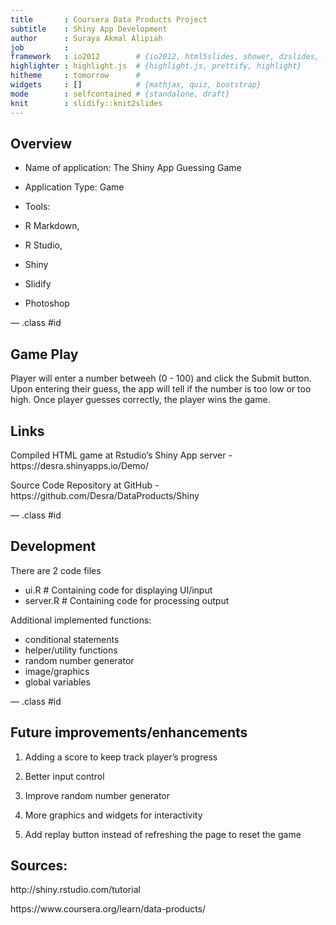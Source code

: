 ```yaml
---
title       : Coursera Data Products Project
subtitle    : Shiny App Development
author      : Suraya Akmal Alipiah
job         :  
framework   : io2012        # {io2012, html5slides, shower, dzslides, ...}
highlighter : highlight.js  # {highlight.js, prettify, highlight}
hitheme     : tomorrow      # 
widgets     : []            # {mathjax, quiz, bootstrap}
mode        : selfcontained # {standalone, draft}
knit        : slidify::knit2slides
---
```


## Overview

* Name of application: The Shiny App Guessing Game

* Application Type: Game

* Tools: 
- R Markdown, 
- R Studio, 
- Shiny
- Slidify
- Photoshop


--- .class #id  


## Game Play


Player will enter a number betweeh (0 - 100) and click the Submit button. 
Upon entering their guess, the app will tell if the number is too low or too high. 
Once player guesses correctly, the player wins the game.


## Links

Compiled HTML game at Rstudio's Shiny App server
- https://desra.shinyapps.io/Demo/

Source Code Repository at GitHub
- https://github.com/Desra/DataProducts/Shiny

--- .class #id  



## Development

There are 2 code files

- ui.R     # Containing code for displaying UI/input
- server.R # Containing code for  processing output

Additional implemented functions: 

- conditional statements 
- helper/utility functions
- random number generator
- image/graphics
- global variables

--- .class #id 


## Future improvements/enhancements

1. Adding a score to keep track player's progress

2. Better input control

3. Improve random number generator

4. More graphics and widgets for interactivity

5. Add replay button instead of refreshing the page to reset the game


## Sources:

http://shiny.rstudio.com/tutorial

https://www.coursera.org/learn/data-products/

